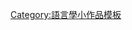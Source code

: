{{asbox
| image     = Linguistics stub.svg
| pix       = 40
| subject = 与[[语法]]相关的
| qualifier = 
| category  = 语法小作品
| tempsort  =  *
| name      = Template:Grammar-stub
}}
<noinclude>
[[Category:語言學小作品模板]]
</noinclude>